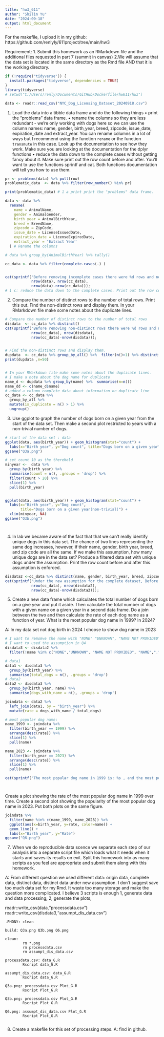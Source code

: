 ```yaml
---
title: "hw3_611"
author: "Shilin Yu"
date: "2024-09-18"
output: html_document
---
```


For the makefile, I upload it in my github:
https://github.com/renlyly/611project/tree/main/hw3


Requirement:
1. Submit this homework as an RMarkdown file and the additional files requested in part 7 (summit in canvas)
2.We will assume that the data set is located in the same directory as the Rmd file AND that it is the working directory.




```r
if (!require("tidyverse")) {
  install.packages("tidyverse", dependencies = TRUE)
}
library(tidyverse)
# setwd("C:/Users/renly/Documents/GitHub/Dockerfile/hw611/hw3")

data <- readr::read_csv("NYC_Dog_Licensing_Dataset_20240918.csv")


```


1. Load the data into a tibble data frame and do the following things
•	print the "problems" data frame.
•	rename the columns so they are less redundant - we're only working with dogs here so we can use the column names: name, gender, birth_year, breed, zipcode, issue_date, expiration_date and extract_year.
You can rename columns in a lot of ways but I recommend using the function `rename` or the function `transmute` in this case. Look up the documentation to see how they work. Make sure you are looking at the documentation for the dplyr functions
•	reduce the data down to the complete cases without getting fancy about it. Make sure print out the row count before and after. You'll want to use the functions sprintf and cat. Both functions documentation will tell you how to use them.


```r
pr <- problems(data) %>% pull(row)
problematic_data  <- data %>% filter(row_number() %in% pr)

print(problematic_data) # 1 a print print the "problems" data frame.

data <- data %>%
  rename(
    name = AnimalName,      
    gender = AnimalGender,  
    birth_year = AnimalBirthYear,  
    breed = BreedName,       
    zipcode = ZipCode,    
    issue_date = LicenseIssuedDate,  
    expiration_date = LicenseExpiredDate,  
    extract_year = 'Extract Year'  
  ) # Rename the columns

# data %>% group_by(AnimalBirthYear) %>% tally()

cc_data <- data %>% filter(complete.cases(.) )


cat(sprintf("Before removing incomplete cases there were %d rows and now there are %d rows.\n (%d removed)",
            nrow(data), nrow(cc_data),
            nrow(data)-nrow(cc_data)));
# 1 c: reduce the data down to the complete cases. Print out the row count before and after. You'll want to use the functions sprintf and cat.

```




2. Compare the number of distinct rows to the number of total rows. Print this out. Find the non-distinct rows and display them. In your RMarkdown file make some notes about the duplicate lines.



```r


# Compare the number of distinct rows to the number of total rows
disdata  <- cc_data %>% distinct()
cat(sprintf("Before removing non-distinct rows there were %d rows and now there are %d  distinct rows.\n (%d removed)",
            nrow(cc_data), nrow(disdata),
            nrow(cc_data)-nrow(disdata)));


# Find the non-distinct rows and display them.
dupdata  <- cc_data %>% group_by_all() %>%  filter(n()>1) %>% distinct()
print(dupdata ,n=50)


# In your RMarkdown file make some notes about the duplicate lines.
# I make a note about the dog name for duplicate
name_d <- dupdata %>% group_by(name) %>%  summarise(n=n()) 
name_dd <- c(name_d$name)
# added a column complete data about information on duplicate line
cc_data <- cc_data %>%
  group_by_all %>%
  mutate(is_duplicate = n() > 1) %>%
  ungroup()

```




3. Use ggplot to graph the number of dogs born on a given year from the start of the data set. Then make a second plot restricted to years with a non-trivial number of dogs.
```r

# start of the data set : data
ggplot(data, aes(birth_year)) + geom_histogram(stat="count") +
  labs(x="Birth year", y="Dog count", title="Dogs born on a given year")
ggsave("Q3a.png")

# set count 10 as the therehold 
minyear <-  data %>% 
  group_by(birth_year) %>%
  summarise(count = n(), .groups = 'drop') %>%
  filter(count > 20) %>%
  slice(1) %>%
  pull(birth_year)


ggplot(data, aes(birth_year)) + geom_histogram(stat="count") +
  labs(x="Birth year", y="Dog count",  
       title="Dogs born on a given year(non-trivial)") +
  xlim(minyear, NA)
ggsave("Q3b.png")




```




4. In lab we became aware of the fact that that we can't really identify unique dogs in this data set. The chance of two lines representing the same dog increases, however, if their name, gender, birth year, breed, and zip code are all the same. If we make this assumption, how many unique dogs are in the data set? Produce a filtered data set with unique dogs under the assumption. Print the row count before and after this assumption is enforced.

```r

disdata2 <-cc_data %>% distinct(name, gender, birth_year, breed, zipcode)
cat(sprintf("Under the new assumption for the complete dataset, Before removing non-distinct rows there were %d rows and now there are %d  distinct rows.\n (%d removed)",
            nrow(cc_data), nrow(disdata2),
            nrow(cc_data)-nrow(disdata2)));


```


5. Create a new data frame which calculates the total number of dogs born on a give year and put it aside. Then calculate the total number of dogs with a given name on a given year in a second data frame. Do a join between the two and then calculate the rate of each dog name as a function of year. What is the most popular dog name in 1999? In 2024?

A: In my data set not dog birth in 2024 I choose to show dog name in 2023
```r
# I want to remomve the name with "NONE" "UNKNOWN", "NAME NOT PROVIDED", "NAME",".","...","A"
# I want to used the assumption in Q4 
disdata3 <- disdata2 %>%
  filter(!name %in% c("NONE","UNKNOWN", "NAME NOT PROVIDED", "NAME",".","...","A"))

# data1
data1 <- disdata3 %>%
  group_by(birth_year) %>%
  summarise(total_dogs = n(), .groups = 'drop')
# data2
data2 <- disdata3 %>%
  group_by(birth_year, name) %>%
  summarise(dogs_with_name = n(), .groups = 'drop')

joindata <- data2 %>%
  left_join(data1, by = "birth_year") %>%
  mutate(rate = dogs_with_name / total_dogs)

# most popular dog name:
name_1999 <- joindata %>%
  filter(birth_year == 1999) %>%
  arrange(desc(rate)) %>%
  slice(1) %>% 
  pull(name)

name_2023 <- joindata %>%
  filter(birth_year == 2023) %>%
  arrange(desc(rate)) %>%
  slice(1) %>% 
  pull(name)

cat(sprintf("The most popular dog name in 1999 is: %s , and the most popular dog name in 2023 is: %s ",name_1999, name_2023 ) )




```


Create a plot showing the rate of the most popular dog name in 1999 over time. Create a second plot showing the popularity of the most popular dog name in 2023. Put both plots on the same figure.



```r


joindata %>% 
  filter(name %in% c(name_1999, name_2023)) %>%
  ggplot(aes(x=birth_year, y=rate, color=name)) +
  geom_line() + 
  labs(x="Birth year", y="Rate")
ggsave("Q6.png")


```


7. When we do reproducible data scence we separate each step of our analysis into a separate script file which loads what it needs when it starts and saves its results on exit. Split this homework into as many scripts as you feel are appropriate and submit them along with this homework.

A: From different question we used different data: origin data, complete data, distinct data, distinct data under new assumption.
I don't suggest save too much data set for my Rmd. It waste too many storage and make the question more complicated. I believe 3 scripts is enough 1, generate data and data processing, 2, generate the plots,

readr::write_csv(data,"processdata.csv")
readr::write_csv(disdata3,"assumpt_dis_data.csv")
```make
.PHONY: clean

build: Q3a.png Q3b.png Q6.png

clean:
		rm *.png
		rm processdata.csv
		rm assumpt_dis_data.csv

processdata.csv: data_G.R
		Rscript data_G.R

assumpt_dis_data.csv: data_G.R
		Rscript data_G.R

Q3a.png: processdata.csv Plot_G.R
		Rscript Plot_G.R

Q3b.png: processdata.csv Plot_G.R
		Rscript Plot_G.R

Q6.png: assumpt_dis_data.csv Plot_G.R
		Rscript Plot_G.R
	
```

8. Create a makefile for this set of processing steps.
A: find in github.